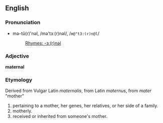 ==English==
===Pronunciation===
*mə-tû(r)'nəl, /mə'tɜː(r)nəl/, /<tt>m@"t3:(r)n@l</tt>/
*:[[Rhymes:English:-ɜː(r)nəl|Rhymes: -ɜː(r)nəl]]

===Adjective===
'''maternal'''

===Etymology===
Derived from Vulgar Latin ''maternalis'', from Latin ''maternus'', from ''mater'' "mother"

#pertaining to a mother, her genes, her relatives, or her side of a family.
#motherly.
#received or inherited from someone's mother.